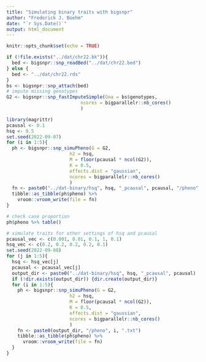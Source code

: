 ```yaml
---
title: "Simulating binary traits with bigsnpr"
author: "Frederick J. Boehm"
date: "`r Sys.Date()`"
output: html_document
---
```


```r
knitr::opts_chunk$set(echo = TRUE)
```


```r
if (!file.exists("../dat/chr22.bk")){
  bed <- bigsnpr::snp_readBed("../dat/chr22.bed")
} else {
  bed <- "../dat/chr22.rds"
}
bs <- bigsnpr::snp_attach(bed)
# impute missing genotypes
G2 <- bigsnpr::snp_fastImputeSimple(Gna = bs$genotypes, 
                           ncores = bigparallelr::nb_cores()
                           )
```


```r
library(magrittr)
pcausal <- 0.1
hsq <- 0.5
set.seed(2022-09-07)
for (i in 1:5){
  ph <- bigsnpr::snp_simuPheno(G = G2, 
                       h2 = hsq, 
                       M = floor(pcausal * ncol(G2)),
                       K = 0.5,
                       effects.dist = "gaussian",
                       ncores = bigparallelr::nb_cores()
                       )
  fn <- paste0("../dat-binary/hsq", hsq, "_pcausal", pcausal, "/pheno", i, ".txt")
  tibble::as_tibble(ph$pheno) %>%
    vroom::vroom_write(file = fn)
}  

# check case proportion
ph$pheno %>% table()
```

```r
# simulate traits for other settings of hsq and pcausal
pcausal_vec <- c(0.001, 0.01, 0.1, 1, 0.1)
hsq_vec <- c(0.2, 0.2, 0.2, 0.2, 0.1)
set.seed(2022-09-08)
for (j in 1:5){
  hsq <- hsq_vec[j]
  pcausal <- pcausal_vec[j]
  output_dir <- paste0("../dat-binary/hsq", hsq, "_pcausal", pcausal)
  if (!dir.exists(output_dir)) {dir.create(output_dir)}
  for (i in 1:5){
    ph <- bigsnpr::snp_simuPheno(G = G2, 
                       h2 = hsq, 
                       M = floor(pcausal * ncol(G2)),
                       K = 0.5,
                       effects.dist = "gaussian",
                       ncores = bigparallelr::nb_cores()
                       )
    fn <- paste0(output_dir, "/pheno", i, ".txt")
    tibble::as_tibble(ph$pheno) %>%
      vroom::vroom_write(file = fn)
  }
}  

```
